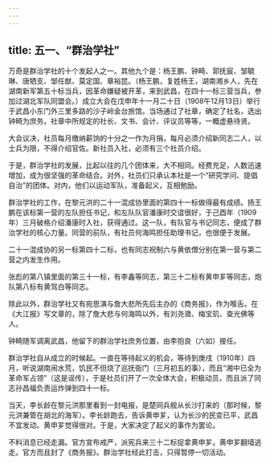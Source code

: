 ```yaml
---
---
---
```

title: 五一、“群治学社”
---



万奇是群治学社的十个发起人之一。其他九个是：杨王鹏、钟畸、郭抚宸、邹毓琳、唐牺支、邹任猷、莫定国、章裕昆。（杨王鹏，复姓杨王，湖南湘乡人，先在湖南新军第五十标当兵，因革命嫌疑被开革，来到武昌，在四十一标三营当兵，参加过湖北军队同盟会。）成立大会在戊申年十一月二十日（1908午12月13日）举行于武昌小东门外三里多路的沙子岭金台旅馆。当场通过了社章，确定了社名，选出钟畸为庶务。社章中所规定的社长、文书、会计、评议员等等，一概虚悬待贤。

大会议决，社员每月缴纳薪饷的十分之一作为月捐，每月必须介绍新同志二人，以士兵为限，不得介绍官佐。新社员入社，必须有三个社员介绍。

于是，群治学社的发展，比起以往的几个团体来，大不相同。经费充足，人数迅速增加，成为很坚强的革命结合。对外，社员们只承认本社是一个“研究学问、提倡自治”的团体。对内，他们以运动军队，准备起义，互相勉励。

群治学社的工作，在黎元洪的二十一混成协里面的第四十一标做得最有成绩。扬王鹏在该标第一营的左队担任书记，和左队队官潘康时交谊很好，于己酉年（1909年）三月破格介绍潘康时入社，获得通过。这一队，有队官与书记同志，便成了群治学社的核心力量。同营的前队，有社员何海鸣担任助理书记，也很便于发展。

二十一混成协的另一标第四十二标，也有同志祝制六与黄依僧分别在第一营与第二营之内发生作用。

张彪的第八镇里面的第三十一标，有李鑫等同志，第三十二标有黄申芗等同志，炮队第八标有黄驾白等同志。

除此以外，群治学社又有宛思演与詹大悲所先后主办的《商务报》，作为喉舌。在《大江报》写文章的，除了詹大悲与何海鸣以外，有刘尧瀓、梅宝玑、查光佛等人。

钟畸随军调离武昌，他留下的群治学社庶务位置，由李抱良（六如）接任。

群治学社自从成立的时候起。一直在等待起义的机会，等待到庚戌（1910年）四月，听说湖南闹水荒，饥民不但烧了巡抚衙门（三月初五的事），而且“湘中已全为革命军占领”（这是谣传），于是社员们开了一次全体大会，积极动员，而且派了同志孙昌福负责运炸弹到四十一标。

当天，李长龄在黎元洪那里看到一封电报，是楚同兵舰从长沙打来的（那时候，黎元洪兼管在胡北的海军）。李长龄跑去，告诉黄申芗，认为长沙的民变已平，武昌不宜发动。黄申芗觉得很对。于是，大家决定了起义的事作为罢论。

不料消息已经走漏。官方宣布戒严，派宪兵来三十二标捉拿黄申芗。黄申芗翻墙逃走。官方而且封了《商务报》。群治学社经此打击，只得暂停一切活动。